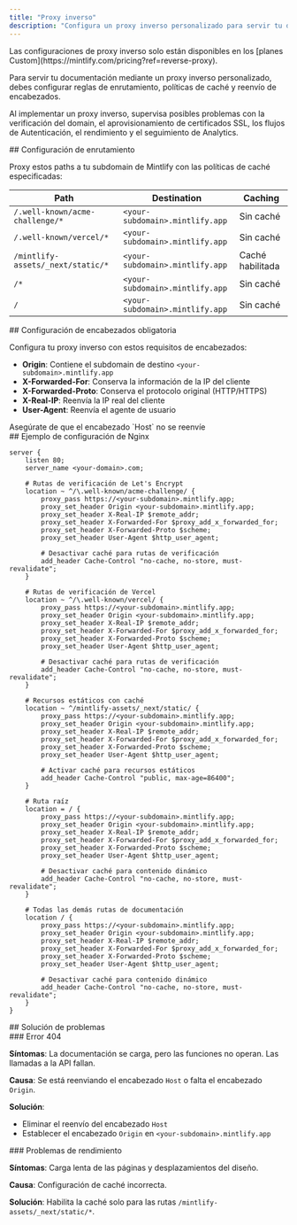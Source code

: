 ```yaml
---
title: "Proxy inverso"
description: "Configura un proxy inverso personalizado para servir tu documentación"
---
```


<Note>
  Las configuraciones de proxy inverso solo están disponibles en los [planes Custom](https://mintlify.com/pricing?ref=reverse-proxy).
</Note>

Para servir tu documentación mediante un proxy inverso personalizado, debes configurar reglas de enrutamiento, políticas de caché y reenvío de encabezados.

Al implementar un proxy inverso, supervisa posibles problemas con la verificación del domain, el aprovisionamiento de certificados SSL, los flujos de Autenticación, el rendimiento y el seguimiento de Analytics.

<div id="routing-configuration">
  ## Configuración de enrutamiento
</div>

Proxy estos paths a tu subdomain de Mintlify con las políticas de caché especificadas:

| Path | Destination | Caching |
|------|-------------|---------|
| `/.well-known/acme-challenge/*` | `<your-subdomain>.mintlify.app` | Sin caché |
| `/.well-known/vercel/*` | `<your-subdomain>.mintlify.app` | Sin caché |
| `/mintlify-assets/_next/static/*` | `<your-subdomain>.mintlify.app` | Caché habilitada |
| `/*` | `<your-subdomain>.mintlify.app` | Sin caché |
| `/` | `<your-subdomain>.mintlify.app` | Sin caché |

<div id="required-header-configuration">
  ## Configuración de encabezados obligatoria
</div>

Configura tu proxy inverso con estos requisitos de encabezados:

- **Origin**: Contiene el subdomain de destino `<your-subdomain>.mintlify.app`
- **X-Forwarded-For**: Conserva la información de la IP del cliente
- **X-Forwarded-Proto**: Conserva el protocolo original (HTTP/HTTPS)
- **X-Real-IP**: Reenvía la IP real del cliente
- **User-Agent**: Reenvía el agente de usuario

<Warning>
  Asegúrate de que el encabezado `Host` no se reenvíe
</Warning>

<div id="example-nginx-configuration">
  ## Ejemplo de configuración de Nginx
</div>

```nginx
server {
    listen 80;
    server_name <your-domain>.com;

    # Rutas de verificación de Let's Encrypt
    location ~ ^/\.well-known/acme-challenge/ {
        proxy_pass https://<your-subdomain>.mintlify.app;
        proxy_set_header Origin <your-subdomain>.mintlify.app;
        proxy_set_header X-Real-IP $remote_addr;
        proxy_set_header X-Forwarded-For $proxy_add_x_forwarded_for;
        proxy_set_header X-Forwarded-Proto $scheme;
        proxy_set_header User-Agent $http_user_agent;

        # Desactivar caché para rutas de verificación
        add_header Cache-Control "no-cache, no-store, must-revalidate";
    }

    # Rutas de verificación de Vercel
    location ~ ^/\.well-known/vercel/ {
        proxy_pass https://<your-subdomain>.mintlify.app;
        proxy_set_header Origin <your-subdomain>.mintlify.app;
        proxy_set_header X-Real-IP $remote_addr;
        proxy_set_header X-Forwarded-For $proxy_add_x_forwarded_for;
        proxy_set_header X-Forwarded-Proto $scheme;
        proxy_set_header User-Agent $http_user_agent;

        # Desactivar caché para rutas de verificación
        add_header Cache-Control "no-cache, no-store, must-revalidate";
    }

    # Recursos estáticos con caché
    location ~ ^/mintlify-assets/_next/static/ {
        proxy_pass https://<your-subdomain>.mintlify.app;
        proxy_set_header Origin <your-subdomain>.mintlify.app;
        proxy_set_header X-Real-IP $remote_addr;
        proxy_set_header X-Forwarded-For $proxy_add_x_forwarded_for;
        proxy_set_header X-Forwarded-Proto $scheme;
        proxy_set_header User-Agent $http_user_agent;

        # Activar caché para recursos estáticos
        add_header Cache-Control "public, max-age=86400";
    }

    # Ruta raíz
    location = / {
        proxy_pass https://<your-subdomain>.mintlify.app;
        proxy_set_header Origin <your-subdomain>.mintlify.app;
        proxy_set_header X-Real-IP $remote_addr;
        proxy_set_header X-Forwarded-For $proxy_add_x_forwarded_for;
        proxy_set_header X-Forwarded-Proto $scheme;
        proxy_set_header User-Agent $http_user_agent;

        # Desactivar caché para contenido dinámico
        add_header Cache-Control "no-cache, no-store, must-revalidate";
    }

    # Todas las demás rutas de documentación
    location / {
        proxy_pass https://<your-subdomain>.mintlify.app;
        proxy_set_header Origin <your-subdomain>.mintlify.app;
        proxy_set_header X-Real-IP $remote_addr;
        proxy_set_header X-Forwarded-For $proxy_add_x_forwarded_for;
        proxy_set_header X-Forwarded-Proto $scheme;
        proxy_set_header User-Agent $http_user_agent;

        # Desactivar caché para contenido dinámico
        add_header Cache-Control "no-cache, no-store, must-revalidate";
    }
}
```


<div id="troubleshooting">
  ## Solución de problemas
</div>

<div id="404-error">
  ### Error 404
</div>

**Síntomas**: La documentación se carga, pero las funciones no operan. Las llamadas a la API fallan.

**Causa**: Se está reenviando el encabezado `Host` o falta el encabezado `Origin`.

**Solución**:

- Eliminar el reenvío del encabezado `Host`
- Establecer el encabezado `Origin` en `<your-subdomain>.mintlify.app`

<div id="performance-issues">
  ### Problemas de rendimiento
</div>

**Síntomas**: Carga lenta de las páginas y desplazamientos del diseño.

**Causa**: Configuración de caché incorrecta.

**Solución**: Habilita la caché solo para las rutas `/mintlify-assets/_next/static/*`.